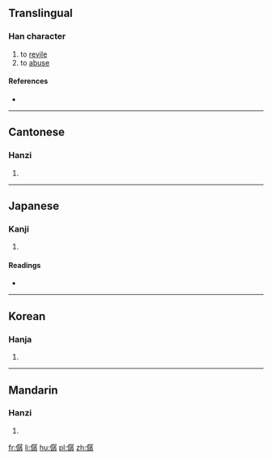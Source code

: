 ==Translingual==

===Han character===
{{Han char|rn=9|rad=人|as=12|sn=14|four=27247|canj=OSND|ids=⿰亻孱}}

# to [[revile]]
# to [[abuse]]

====References====
* {{Han ref|kx=0116.280|dkj=01103|dj=0248.060|hdz=10222.110|uh=50DD|ud=20701|bh=E0F7|bd=57591}}

----

==Cantonese==

===Hanzi===
{{yue-hanzi|jyut=[[caan4]], [[saan4]]|y=chaan4, saan4}}

# {{defn|lang=yue|sort=人12}}

----

==Japanese==

===Kanji===
{{ja-kanji|grade=|rs=人12}}

# {{defn|lang=ja|sort=人12}}

====Readings====
* {{ja-readings|on=[[さん]] (san), [[ぜん]] (zen)|kun=[[そなえる]] (sonaeru), [[ののしる]] (nonoshiru), [[あらわす]] (arawasu)}}

----

==Korean==

===Hanja===
{{ko-hanja|hangeul=잔|rv=jan|mr=chan}}

# {{defn|lang=ko|sort=人12}}

----

==Mandarin==

===Hanzi===
{{cmn-hanzi|pin=[[chán]] ([[chan2]])|wg=ch'an<sup>2</sup>}}

# {{defn|lang=cmn|sort=人12}}

[[fr:僝]]
[[li:僝]]
[[hu:僝]]
[[pl:僝]]
[[zh:僝]]